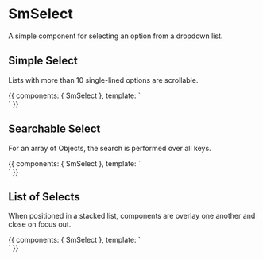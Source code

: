 
<Meta title="Components/SmSelect" component={SmSelect} />

# SmSelect

A simple component for selecting an option from a dropdown list.

<Props of={SmSelect} />

## Simple Select

Lists with more than 10 single-lined options are scrollable.

<Preview>
  <Story name="simple" height="400px">
    {{
      components: { SmSelect },
      template: `
      <div class="flex">
        <SmSelect class="ma2" style="width:300px;flex-shrink:0" 
            :options="['Apple', 'Pear', 'Banana', 'Mango', 'Guava', 'Lemon', 'Grapefruit', 'Lime', 'Apricot', 'Orange', 'Plum']"/>
        <SmSelect class="ma2" style="width:300px;flex-shrink:0" 
            :options="['I am a really long and overflowing option', 'NA']"/>
       <SmSelect class="ma2" style="width:300px;flex-shrink:0" 
            displayKey="name"
            :options="[{ name: 'Sally', type: 'dog', color: 'white'},
                       { name: 'Wanda', type: 'dog', color: 'brown'},
                       { name: 'Jack', type: 'cat', color: 'black'}, 
                       { name: 'Pepper', type: 'dog', color: 'mixed'}, 
                       { name: 'Lucy', type: 'cat', color: 'white'}]" />
      </div>
      `
    }}
  </Story>
</Preview>

## Searchable Select

For an array of Objects, the search is performed over all keys.

<Preview>
  <Story name="searchable" height="400px">
    {{
      components: { SmSelect },
      template: `
      <div class="flex">
        <SmSelect class="ma2" style="width:300px;flex-shrink:0" 
            searchable 
            :options="['Apple', 'Pear', 'Banana', 'Mango', 'Guava', 'Lemon', 'Grapefruit', 'Lime', 'Apricot', 'Orange', 'Plum']"/>
         <SmSelect class="ma2" style="width:300px;flex-shrink:0" 
            searchable
            displayKey="name"
            :options="[{ name: 'Sally', type: 'dog', color: 'white'},
                       { name: 'Wanda', type: 'dog', color: 'brown'},
                       { name: 'Jack', type: 'cat', color: 'black'}, 
                       { name: 'Pepper', type: 'dog', color: 'mixed'}, 
                       { name: 'Lucy', type: 'cat', color: 'white'}]" />
      </div>
      `
    }}
  </Story>
</Preview>

## List of Selects

When positioned in a stacked list, components are overlay one another and close on focus out.

<Preview>
  <Story name="listed" height="400px">
    {{
      components: { SmSelect },
      template: `
      <div>
        <SmSelect class="ma2" style="width:300px;" 
            :options="['Apple', 'Pear', 'Banana', 'Mango', 'Guava']"/>
        <SmSelect class="ma2" style="width:300px;" 
            :options="['Apple', 'Pear', 'Banana', 'Mango', 'Guava']"/>
        <SmSelect class="ma2" style="width:300px;" 
            :options="['Apple', 'Pear', 'Banana', 'Mango', 'Guava']"/>
      </div>
      `
    }}
  </Story>
</Preview>
